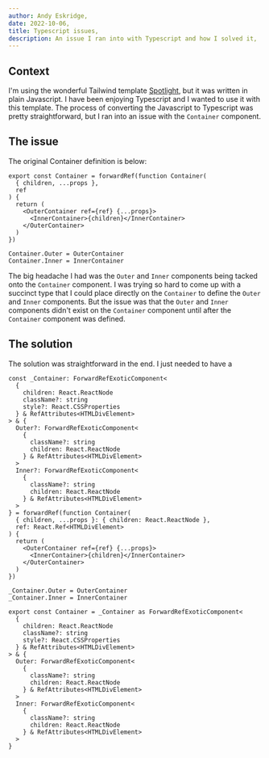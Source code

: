```yaml
---
author: Andy Eskridge,
date: 2022-10-06,
title: Typescript issues,
description: An issue I ran into with Typescript and how I solved it,
---
```


## Context

I'm using the wonderful Tailwind template [Spotlight](https://tailwindui.com/templates/spotlight), but it was written in plain Javascript. I have been enjoying Typescript and I wanted to use it with this template. The process of converting the Javascript to Typescript was pretty straightforward, but I ran into an issue with the `Container` component.

## The issue

The original Container definition is below:

```tsx
export const Container = forwardRef(function Container(
  { children, ...props },
  ref
) {
  return (
    <OuterContainer ref={ref} {...props}>
      <InnerContainer>{children}</InnerContainer>
    </OuterContainer>
  )
})

Container.Outer = OuterContainer
Container.Inner = InnerContainer
```

The big headache I had was the `Outer` and `Inner` components being tacked onto the `Container` component. I was trying so hard to come up with a succinct type that I could place directly on the `Container` to define the `Outer` and `Inner` components. But the issue was that the `Outer` and `Inner` components didn't exist on the `Container` component until after the `Container` component was defined.

## The solution

The solution was straightforward in the end. I just needed to have a

```tsx
const _Container: ForwardRefExoticComponent<
  {
    children: React.ReactNode
    className?: string
    style?: React.CSSProperties
  } & RefAttributes<HTMLDivElement>
> & {
  Outer?: ForwardRefExoticComponent<
    {
      className?: string
      children: React.ReactNode
    } & RefAttributes<HTMLDivElement>
  >
  Inner?: ForwardRefExoticComponent<
    {
      className?: string
      children: React.ReactNode
    } & RefAttributes<HTMLDivElement>
  >
} = forwardRef(function Container(
  { children, ...props }: { children: React.ReactNode },
  ref: React.Ref<HTMLDivElement>
) {
  return (
    <OuterContainer ref={ref} {...props}>
      <InnerContainer>{children}</InnerContainer>
    </OuterContainer>
  )
})

_Container.Outer = OuterContainer
_Container.Inner = InnerContainer

export const Container = _Container as ForwardRefExoticComponent<
  {
    children: React.ReactNode
    className?: string
    style?: React.CSSProperties
  } & RefAttributes<HTMLDivElement>
> & {
  Outer: ForwardRefExoticComponent<
    {
      className?: string
      children: React.ReactNode
    } & RefAttributes<HTMLDivElement>
  >
  Inner: ForwardRefExoticComponent<
    {
      className?: string
      children: React.ReactNode
    } & RefAttributes<HTMLDivElement>
  >
}
```
